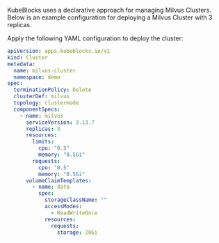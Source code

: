 KubeBlocks uses a declarative approach for managing Milvus Clusters.
Below is an example configuration for deploying a Milvus Cluster with 3 replicas.

Apply the following YAML configuration to deploy the cluster:

```yaml
apiVersion: apps.kubeblocks.io/v1
kind: Cluster
metadata:
  name: milvus-cluster
  namespace: demo
spec:
  terminationPolicy: Delete
  clusterDef: milvus
  topology: clustermode
  componentSpecs:
    - name: milvus
      serviceVersion: 3.13.7
      replicas: 3
      resources:
        limits:
          cpu: "0.5"
          memory: "0.5Gi"
        requests:
          cpu: "0.5"
          memory: "0.5Gi"
      volumeClaimTemplates:
        - name: data
          spec:
            storageClassName: ""
            accessModes:
              - ReadWriteOnce
            resources:
              requests:
                storage: 20Gi
```
